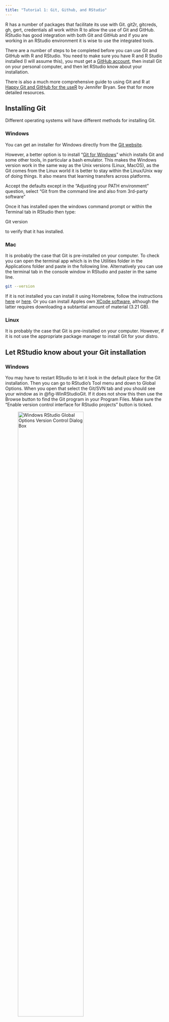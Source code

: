 ```yaml
---
title: "Tutorial 1: Git, Github, and RStudio"
---
```


R has a number of packages that facilitate its use with Git. git2r, gitcreds, gh, gert, credentials all work within R to allow the use of Git and GitHub. RStudio has good integration with both Git and GitHub and if you are working in an RStudio environment it is wise to use the integrated tools.

There are a number of steps to be completed before you can use Git and GitHub with R and RStudio. You need to make sure you have R and R Studio installed (I will assume this), you must get a [GitHub account](https://github.com), then install Git on your personal computer, and then let RStudio know about your installation.

There is also a much more comprehensive guide to using Git and R at [Happy Git and GitHub for the useR](https://happygitwithr.com) by Jennifer Bryan. See that for more detailed resources.

## Installing Git {#sec-installing-git}

Different operating systems will have different methods for installing Git.

### Windows

You can get an installer for Windows directly from the [Git website](https://git-scm.com/download/win).

However, a better option is to install "[Git for Windows](https://gitforwindows.org)" which installs Git and some other tools, in particular a bash emulator. This makes the Windows version work in the same way as the Unix versions (Linux, MacOS), as the Git comes from the Linux world it is better to stay within the Linux/Unix way of doing things. It also means that learning transfers across platforms.

Accept the defaults except in the "Adjusting your PATH environment" question, select "Git from the command line and also from 3rd-party software"

Once it has installed open the windows command prompt or within the Terminal tab in RStudio then type:

Git version

to verify that it has installed.

### Mac

It is probably the case that Git is pre-installed on your computer. To check you can open the terminal app which is in the Utilities folder in the Applications folder and paste in the following line. Alternatively you can use the terminal tab in the console window in RStudio and paster in the same line.

``` bash
git --version
```

If it is not installed you can install it using Homebrew, follow the instructions [here](https://git-scm.com/download/mac) or [here](https://ajahne.github.io/blog/tools/2018/06/11/how-to-upgrade-git-mac.html). Or you can install Apples own [XCode software](https://developer.apple.com/xcode/), although the latter requires downloading a subtantial amount of material (3.21 GB).

### Linux

It is probably the case that Git is pre-installed on your computer. However, if it is not use the appropriate package manager to install Git for your distro.

## Let RStudio know about your Git installation {#sec-let-rstudio-know-about-your-git-installation}

### Windows

You may have to restart RStudio to let it look in the default place for the Git installation. Then you can go to RStudio's Tool menu and down to Global Options. When you open that select the Git/SVN tab and you should see your window as in @fig-WinRStudioGit. If it does not show this then use the Browse button to find the Git program in your Program Files. Make sure the "Enable version control interface for RStudio projects" button is ticked.

![Windows RStudio Global Options Version Control Dialog Box](images/WinRStudioGit.png){#fig-WinRStudioGit fig-align="center" width="70%"}

Once the dialogue box is correct click the Apply button.

### Mac

In RStudio Terminal type or copy and paste

``` bash
which git
```

It should produce something like:

``` bash
/usr/bin/git
```

or

``` bash
/usr/local/bin/git
```

Go to RStudio's Tool menu and down to Global Options. When you open that select the Git/SVN tab and you should see the dialogue box as in @fig-MacRStudioGit. If it does not show this then use the Browse button to find the Git program. As these are hidden system files, the UNIX side of MacOS, you may need to access them using the Command+Shift+G key combination.

Make sure the "Enable version control interface for RStudio projects" button is ticked.

![Mac RStudio Global Options Version Control Dialog Box](images/MacRStudioGit.png){#fig-MacRStudioGit fig-align="center" width="70%"}

Once the dialogue box is correct click the Apply button.

### Linux

To be added.

## Let Git know who you are

We need to tell Git who we are, the best way to do this is using the Terminal in RStudio.

Paste

``` bash
git config --global user.name "Gary McKeown"
git config --global user.email "g.mckeown@qub.ac.uk"
```

into the Terminal, replacing the user.name with your name and the user.email with the email you used to create your GitHub account. Then you can check that this has worked by using the following command.

``` bash
git config --global --list
```

## Using Git within RStudio

RStudio has good integration with Git and for the most part you should be able to do most things while using the RStudio interface. However, the RStudio interface does not implement all of the functionality that Git has; if more functionality is required it is always possible to use the Terminal within RStudio to give Git command line commands to achieve what is desired. The level of use you require will differ depending on the goals you have with Git. There are different workflows depending on your needs and the level of collaboration or product stability you require. For most academics there are often experimentation phases, at some stage there is need for collaboration and collaborative working, and more occasionally there is a requirement for a strong level of permanence and stability. Each of these represent different workflows.

## Connecting Git to GitHub

Git can function on its own on your local computer as a versioning system to keep track of changes you make to your documents, both saving versions and keeping a log of the changes. However, almost always it is used in conjunction with an online server where you make changes in your *local* copy of the files and then *push* those changes to a *remote* online server somewhere that keeps a version of the files. This allows a version to be made publicly available and it allows multiple collaboartors to work on the same (or multiple) versions of a repository. Clearly one of the challenges that Git is designed to overcome is to keep track of the changes multiple people make in multiple copies of their local files and keep them synced to the *main* repository. The most popular, but not the only, online server that provides this service is GitHub (GitLab and Bitbucket are other popular alternatives).

### Personal Access Tokens

Recently GitHub increased their security protocols and now in order to be able to interact with your GitHub a count you need to have a thing called a Personal Access Token that serves as a credential letting GitHub know that you are who you say your are. These replaced passwords as a more secure access method. If you go to the Settings in your GitHub page accessed via the account menu at the top right ( \@fig-GitHubAccount ). Once in Settings scroll to the bottom where you can see Developer Settings ( \@fig-GitHubSettingsMenu ).

::: {#fig-settings layout-ncol="2"}
![GitHub Account Drop Down Menu](images/GitHubAccountMenu.png){#fig-GitHubAccount fig-alt="GitHub Account Drop Down Menu" width="250"}

![GitHub Settings Drop Down Menu](images/GitHubSettingsMenu.png){#fig-GitHubSettingsMenu fig-alt="GitHub Settings Drop Down Menu" width="250"}

Settings Menus
:::

Developer Settings will show you a few options select Personal access tokens and Tokens (classic) and click on Generate new token (\@fig-PersonalAccessTokensPage).

![Personal Access Tokens Page](images/PersonalAccessTokensPage.png){#fig-PersonalAccessTokensPage fig-alt="Personal Access Tokens Page"}

You will be asked to give an expiration date for your Personal Access Token, this is giving you a time when you will need to update this, in essence it is a bit plike providing a date for when you need to change your password. If you are not concerned about security you can choose no expiration date or you can choose custom and put somethign for a year or so in advance. If security is a strong concern then you should get used to changing this regularly.

When it gives the options select “repo”, “user”, and “workflow” (\@fig-Scopes1, \@fig-Scopesuser).

![Scopes repo and workflow](images/Scopes1.png){#fig-Scopes1}

![Scopes user](images/Scopes2.png){#fig-Scopesuser fig-alt="Scopes user"}

It will create a token like this:

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

Then you should copy it and in the R console install the gitcreds package.

```r
#| label: installGitcreds
#| eval: false  
install.packages(gitcreds)
```

Once you have that installed you can add the line

```r
#| label: gitcreds_set
#| eval: false
gitcreds::gitcreds_set()
```

it will ask you to enter the token and you can paste your token into the console when it asks you to "Enter password or token:"

You should now be set up for working with GitHub, using the *push* and *pull* commands.

## Joining GitHub and local Git together

The first thing you need to do is to set up a repository. You can do this in two ways you can create a new repository in GitHub and import it to your local machine. The alternative is to create a local repository and send it to GitHub. The former is the easier method and it is the better one to get used to as you will use that method if you are downloading other people's repositories to collaborate or use their code.

### Making a new repository on GitHub

Click the big green button to create a new repository (\@fig-NewRepo).

![Where to create a new repository](images/NewRepo.png){#fig-NewRepo fig-alt="Where to create a new repository" fig-align="center" width="251"}

That will take you on to this page (\@fig-CreateANewRepository).

![Create a new repository](images/CreateANewRepository.png){#fig-CreateANewRepository fig-alt="Create a new repository" fig-align="center" width="471"}

Give the repository a name, and a description. Decide whther tyou want to make it public or private—you can change this in the future. Add a README file. in Add .gitignore there are a number of templates that can be used to ignore common files you want to saty in your local repository, but do not upload to the GitHub repository; as I use R a lot I tend to use the R template, it is fine to choose no template though. You can also Choose a license. Initially it is safe to leave this as none, but you may want to inform yourself about the various licenses GitHub makes available. These are the classic software licenses, but they can pertain to open science documents, scientific code, and data too. The new repository will be created a show a page like the one in \@fig-TestRepositoryFrontPage.

![A GitHub Repository Front Page](images/TestRepositoryFrontPage.png){#fig-TestRepositoryFrontPage fig-alt="A GitHub Repository Front Page"}

If you press the code button and select the copy button it will copy the necessary URL to the clipboard (\@fig-CopyTheRepoURL).

![Where to copy the repo URL](images/CopyTheRepoURL.png){#fig-CopyTheRepoURL fig-alt="Where to copy the repo URL"}

### Make a local copy of the repository

The next step is to make a copy of the repository on your local computer in the directory that you wish to use.

Within RStudio go to the File menu and select New Project... this opens the New Project Wizard. Selct Version Control (\@fig-NewProjectWizard).

![New Project Wizard](images/NewProjectVersionControl.png){#fig-NewProjectWizard fig-alt="New Project Wizard" fig-align="center" width="350"}

You are then given the option of two types of version control Subversion and Git. We choose Git (\@fig-NewProjectVersionControlGit).

![New Project Wizard Git Option](images/NewProjectVersionControlGit.png){#fig-NewProjectVersionControlGit fig-align="center" width="350"}

The last page in this process gives the place to paste in the URL you copied from GitHub (\@fig-NewProjectGitHubURL).

![New Project GitHub URL](images/NewProjectVersionControlURL.png){#fig-NewProjectGitHubURL fig-alt="New Project GitHub URL" fig-align="center" width="350"}

The process should then conclude by downloading the repository into the folder/directory that you have requested. You should then have a repository with Git already working and you should be able to commit changes to Git and push and pull then to GitHub. Your local repo is simply a folder/directory in your file, if you wish you can just delete as you would any folder, and start again by doing the process above.

To check if it is working you can make a change or add a file and commit it by pressing Commit button in the Git pane. You then select the staged button next to the altered file and add a Commit message—preferably something meaningful. Then hit the Commit button. That updates the changes to the local Git. You will also want to keep things synced with GitHub the remote server, to do this you need to do an additional stage of pushing the changes to GitHub, unsurprisingly, you do this by pressing the Push button in the Git pane. You should also be able to go to the GitHub wensite and check that your changes have now appeared there too.
